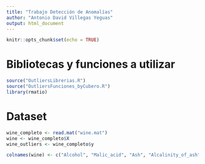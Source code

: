 ```yaml
---
title: "Trabajo Detección de Anomalías"
author: "Antonio David Villegas Yeguas"
output: html_document
---
```


```r
knitr::opts_chunk$set(echo = TRUE)
```

# Bibliotecas y funciones a utilizar

```r
source("OutliersLibrerias.R")
source("OutliersFunciones_byCubero.R")
library(rmatio)
```

# Dataset

```r
wine_completo <- read.mat("wine.mat") 
wine <- wine_completo$X
wine_outliers <- wine_completo$y

colnames(wine) <- c("Alcohol", "Malic_acid", "Ash", "Alcalinity_of_ash", "Magnesium", "Total_phenols", "Flavanoids", "Nonflavanoid_phenols", "Proanthocyanins", "Color_intensity", "Hue", "OD280/OD315_of_diluted_wines", "Proline")

```




